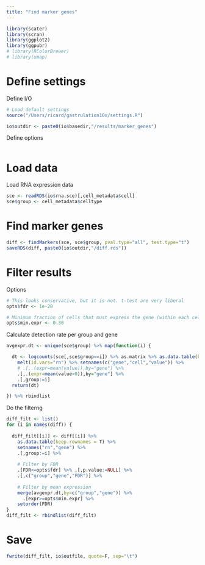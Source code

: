 ```yaml
---
title: "Find marker genes"
---
```

  
```r
library(scater)
library(scran)
library(ggplot2)
library(ggpubr)
# library(RColorBrewer)
# library(umap)
```

# Define settings

Define I/O
```r
# Load default settings
source("/Users/ricard/gastrulation10x/settings.R")

io$outdir <- paste0(io$basedir,"/results/marker_genes")
```

Define options
```r

```

# Load data

Load RNA expression data
```r
sce <- readRDS(io$rna.sce)[,cell_metadata$cell]
sce$group <- cell_metadata$celltype
```


# Find marker genes

```r
diff <- findMarkers(sce, sce$group, pval.type="all", test.type="t")
saveRDS(diff, paste0(io$outdir,"/diff.rds"))
```

# Filter results

Options
```r
# This looks conservative, but it is not. t-test are very liberal
opts$fdr <- 1e-20

# Minimum fraction of cells that must express the gene (within each cell type)
opts$min.expr <- 0.30
```

Calculate detection rate per group and gene
```r
avgexpr.dt <- unique(sce$group) %>% map(function(i) {

  dt <- logcounts(sce[,sce$group==i]) %>% as.matrix %>% as.data.table(keep.rownames = T) %>%
    melt(id.vars="rn") %>% setnames(c("gene","cell","value")) %>%
    # .[,.(expr=mean(value)),by="gene"] %>%
    .[,.(expr=mean(value>0)),by="gene"] %>%
    .[,group:=i]
  return(dt)

}) %>% rbindlist
```

Do the filterng
```r
diff_filt <- list()
for (i in names(diff)) {
  
  diff_filt[[i]] <- diff[[i]] %>% 
    as.data.table(keep.rownames = T) %>%
    setnames("rn","gene") %>%
    .[,group:=i] %>%
    
    # Filter by FDR
    .[FDR<=opts$fdr] %>% .[,p.value:=NULL] %>%
    .[,c("group","gene","FDR")] %>%
  
    # Filter by mean expression
    merge(avgexpr.dt,by=c("group","gene")) %>%
      .[expr>=opts$min.expr] %>%
    setorder(FDR)
}
diff_filt <- rbindlist(diff_filt)
```

# Save

```r
fwrite(diff_filt, io$outfile, quote=F, sep="\t")
```
